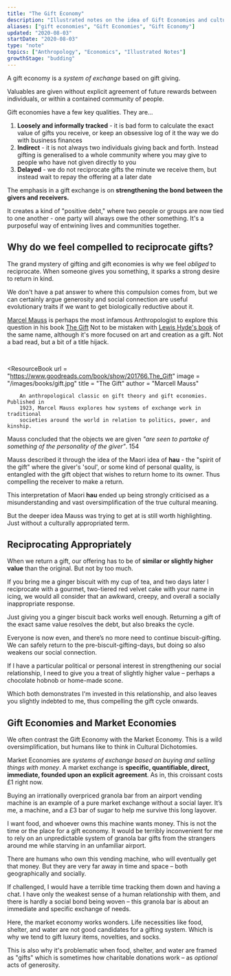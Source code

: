 ```yaml
---
title: "The Gift Economy"
description: "Illustrated notes on the idea of Gift Economies and cultural historys of economic exchange"
aliases: ["gift economies", "Gift Economies", "Gift Economy"]
updated: "2020-08-03"
startDate: "2020-08-03"
type: "note"
topics: ["Anthropology", "Economics", "Illustrated Notes"]
growthStage: "budding"
---
```


A gift economy is a _system of exchange_ based on gift giving.

Valuables are given without explicit agreement of future rewards between individuals, or within a contained community of people.

<BasicImage
		width = "880px"
		alt = "Gift economies are systems of exchange based on gift-giving"
		src = "https://res.cloudinary.com/dg3gyk0gu/image/upload/c_scale,f_auto,q_auto:best,w_1200/v1589328834/maggieappleton.com/notes/gift-economy.jpg"
/>

Gift economies have a few key qualities. They are...

1. **Loosely and informally tracked** - it is bad form to calculate the exact value of gifts you receive, or keep an obsessive log of it the way we do with business finances
2. **Indirect** - it is not always two individuals giving back and forth. Instead gifting is generalised to a whole community where you may give to people who have not given directly to you
3. **Delayed** - we do not reciprocate gifts the minute we receive them, but instead wait to repay the offering at a later date

The emphasis in a gift exchange is on **strengthening the bond between the givers and receivers.**

It creates a kind of "positive debt," where two people or groups are now tied to one another - one party will always owe the other something. It's a purposeful way of entwining lives and communities together.

## Why do we feel compelled to reciprocate gifts?

The grand mystery of gifting and gift economies is why we feel _obliged_ to reciprocate. When someone gives you something, it sparks a strong desire to return in kind.

We don't have a pat answer to where this compulsion comes from, but we can certainly argue generosity and social connection are useful evolutionary traits if we want to get biologically reductive about it.

[Marcel Mauss](https://en.wikipedia.org/wiki/Marcel_Mauss) is perhaps the most infamous Anthropologist to explore this question in his book [The Gift](https://www.librarything.com/work/69346) <Footnote idName={1}>Not to be mistaken with [Lewis Hyde's book](https://www.librarything.com/work/258760) of the same name, although it's more focused on art and creation as a gift. Not a bad read, but a bit of a title hijack.</Footnote>

<br />

<ResourceBook
		url = "https://www.goodreads.com/book/show/201766.The_Gift"
		image = "/images/books/gift.jpg"
		title = "The Gift"
		author = "Marcell Mauss"
>
		An anthropological classic on gift theory and gift economies. Published in
		1923, Marcel Mauss explores how systems of exchange work in traditional
		societies around the world in relation to politics, power, and kinship.
</ResourceBook >

Mauss concluded that the objects we are given _"are seen to partake of something of the personality of the giver"_. 154

Mauss described it through the idea of the Maori idea of **hau** - the "spirit of the gift" where the giver's 'soul', or some kind of personal quality, is entangled with the gift object that wishes to return home to its owner. Thus compelling the receiver to make a return.

This interpretation of Maori **hau** ended up being strongly criticised as a misunderstanding and vast oversimplification of the true cultural meaning.

But the deeper idea Mauss was trying to get at is still worth highlighting. Just without a culturally appropriated term.

## Reciprocating Appropriately

When we return a gift, our offering has to be of **similar or slightly higher value** than the original. But not by too much.

If you bring me a ginger biscuit with my cup of tea, and two days later I reciprocate with a gourmet, two-tiered red velvet cake with your name in icing, we would all consider that an awkward, creepy, and overall a socially inappropriate response.

Just giving you a ginger biscuit back works well enough. Returning a gift of the exact same value resolves the debt, but also breaks the cycle.

Everyone is now even, and there’s no more need to continue biscuit-gifting. We can safely return to the pre-biscuit-gifting-days, but doing so also weakens our social connection.

If I have a particular political or personal interest in strengthening our social relationship, I need to give you a treat of slightly higher value – perhaps a chocolate hobnob or home-made scone.

Which both demonstrates I'm invested in this relationship, and also leaves you slightly indebted to me, thus compelling the gift cycle onwards.

## Gift Economies and Market Economies

We often contrast the Gift Economy with the Market Economy. This is a wild oversimplification, but humans like to think in Cultural Dichotomies.

<BasicImage
		width = "840px"
		alt = "We often contrast gift economies with market or barter economies"
		src = "https://res.cloudinary.com/dg3gyk0gu/image/upload/c_scale,f_auto,q_auto:best,w_1200/v1596572154/maggieappleton.com/notes/market-barter-economy.png"
/>

Market Economies are _systems of exchange based on buying and selling things with money_. A market exchange is **specific, quantifiable, direct, immediate, founded upon an explicit agreement**. As in, this croissant costs £1 right now.

Buying an irrationally overpriced granola bar from an airport vending machine is an example of a pure market exchange without a social layer. It’s me, a machine, and a £3 bar of sugar to help me survive this long layover.

I want food, and whoever owns this machine wants money. This is not the time or the place for a gift economy. It would be terribly inconvenient for me to rely on an unpredictable system of granola bar gifts from the strangers around me while starving in an unfamiliar airport.

There are humans who own this vending machine, who will eventually get that money. But they are very far away in time and space – both geographically and socially.

If challenged, I would have a terrible time tracking them down and having a chat. I have only the weakest sense of a human relationship with them, and there is hardly a social bond being woven – this granola bar is about an immediate and specific exchange of needs.

Here, the market economy works wonders. Life necessities like food, shelter, and water are not good candidates for a gifting system. Which is why we tend to gift luxury items, novelties, and socks.

This is also why it's problematic when food, shelter, and water are framed as "gifts" which is sometimes how charitable donations work – as _optional_ acts of generosity.
